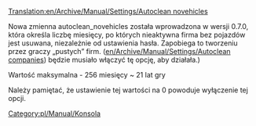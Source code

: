 [[Translation:en/Archive/Manual/Settings/Autoclean novehicles]]


Nowa zmienna autoclean_novehicles została wprowadzona w wersji 0.7.0, która określa liczbę miesięcy, po których nieaktywna firma bez pojazdów jest usuwana, niezależnie od ustawienia hasła. Zapobiega to tworzeniu przez graczy „pustych” firm. ([[en/Archive/Manual/Settings/Autoclean companies]]) będzie musiało włączyć tę opcję, aby działała.)

Wartość maksymalna - 256 miesięcy ~ 21 lat gry

Należy pamiętać, że ustawienie tej wartości na 0 powoduje wyłączenie tej opcji.

[[Category:pl/Manual/Konsola]]